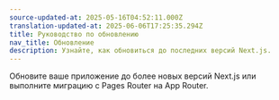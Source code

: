 ```yaml
---
source-updated-at: 2025-05-16T04:52:11.000Z
translation-updated-at: 2025-06-06T17:25:35.294Z
title: Руководство по обновлению
nav_title: Обновление
description: Узнайте, как обновиться до последних версий Next.js.
---
```


Обновите ваше приложение до более новых версий Next.js или выполните миграцию с Pages Router на App Router.